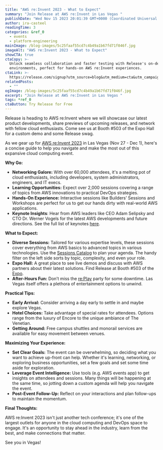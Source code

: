 ```yaml
---
title: "AWS re:Invent 2023 - What to Expect"
summary: "Join Release at AWS re:Invent in Las Vegas "
publishDate: "Wed Nov 15 2023 20:01:39 GMT+0000 (Coordinated Universal Time)"
author: ira-casteel
readingTime: 3
categories: &ref_0
  - events
  - platform-engineering
mainImage: /blog-images/5c25faaf55cd7c4b49a1b67fd71f046f.jpg
imageAlt: "AWS re:Invent 2023 - What to Expect"
showCTA: true
ctaCopy: >-
  Unlock seamless collaboration and faster testing with Release's on-demand
  environments, perfect for hands-on AWS re:Invent experiences.
ctaLink: >-
  https://release.com/signup?utm_source=blog&utm_medium=cta&utm_campaign=blog-cta&utm_content=aws-re-invent-2023-what-to-expect
relatedPosts:
  - ""
ogImage: /blog-images/5c25faaf55cd7c4b49a1b67fd71f046f.jpg
excerpt: "Join Release at AWS re:Invent in Las Vegas "
tags: *ref_0
ctaButton: Try Release for Free
---
```


Release is heading to AWS re:Invent where we will showcase our latest product developments, share previews of upcoming releases, and network with fellow cloud enthusiasts. Come see us at Booth #503 of the Expo Hall for a custom demo and some Release swag.

As we gear up for [AWS re:Invent 2023](https://reinvent.awsevents.com/) in Las Vegas (Nov 27 - Dec 1), here's a concise guide to help you navigate and make the most out of this expansive cloud computing event.

‍**Why Go:**

- **Networking Galore:** With over 60,000 attendees, it's a melting pot of cloud enthusiasts, including developers, system administrators, engineers, and IT execs.
- **Learning Opportunities:** Expect over 2,000 sessions covering a range of topics from AWS innovations to practical DevOps strategies.
- **Hands-On Experience:** Interactive sessions like Builders’ Sessions and Workshops are perfect for us to get our hands dirty with real-world AWS applications.
- ‍**Keynote Insights**: Hear from AWS leaders like CEO Adam Selipsky and CTO Dr. Werner Vogels for the latest AWS developments and future directions. See the full list of keynotes [here](https://reinvent.awsevents.com/keynotes/).

**What to Expect:**

- **Diverse Sessions:** Tailored for various expertise levels, these sessions cover everything from AWS basics to advanced topics in various technologies. Use the [Sessions Catalog](https://hub.reinvent.awsevents.com/attendee-portal/catalog/) to plan your agenda. The handy filter on the left side sorts by topic, complexity, and even your role.
- **Expo Hall:** A great place to see live demos and discuss with AWS partners about their latest solutions. Find Release at Booth #503 of the [Expo](https://reinvent.awsevents.com/learn/expo).
- **After-Hours Fun:** Don’t miss the [re:Play](https://reinvent.awsevents.com/community/replay) party for some downtime. Las Vegas itself offers a plethora of entertainment options to unwind.

‍**Practical Tips:**

- **Early Arrival:** Consider arriving a day early to settle in and maybe explore Vegas.
- **Hotel Choices:** Take advantage of special rates for attendees. Options range from the luxury of Encore to the unique ambiance of The Venetian.
- **Getting Around:** Free campus shuttles and monorail services are available for easy movement between venues.

‍**Maximizing Your Experience:**

- **Set Clear Goals:** The event can be overwhelming, so deciding what you want to achieve up-front can help. Whether it's learning, networking, or exploring business opportunities, set a few goals and set some time aside for exploration.
- **Leverage Event Intelligence:** Use tools (e.g. AWS events app) to get insights on attendees and sessions. Many things will be happening at the same time, so jotting down a custom agenda will help you navigate the event.
- **Post-Event Follow-Up:** Reflect on your interactions and plan follow-ups to maintain the momentum.

‍**Final Thoughts:**

AWS re:Invent 2023 isn't just another tech conference; it's one of the largest outlets for anyone in the cloud computing and DevOps space to engage. It's an opportunity to stay ahead in the industry, learn from the best, and make connections that matter.

See you in Vegas!

